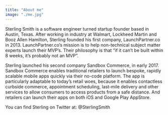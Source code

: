 ```yaml
---
title: "About me"
image: "./me.jpg"
---
```


Sterling Smith is a software engineer turned startup founder based in Austin, Texas. After working in industry at Walmart, Lockheed Martin and Booz Allen Hamilton, Sterling founded his first company, 
LaunchPartner.co in 2013. LaunchPartner.co’s mission is to help non-technical subject matter experts launch their MVP’s. Their philosophy is that <Underlining color="#CDF3E1" hoverColor="#CDF3E1">“if it can’t be built within 8 weeks, it’s probably not an MVP”.</Underlining>  

Sterling launched his second company Sandbox Commerce, in early 2017.  <Underlining color="#CDF3E1" hoverColor="#CDF3E1">Sandbox Commerce enables traditional retailers to launch bespoke, rapidly scalable mobile apps</Underlining> quickly via their no-code platform. The app is 
particularly adaptable to today’s retail woes, because it enables contactless curbside commerce, appointment scheduling, last-mile delivery and other services to allow consumers to access products from a safe distance. 
And retailers can launch their apps on both iOS and Google Play AppStore.

<Underlining color="#CDF3E1" hoverColor="#CDF3E1">You can find Sterling on Twitter at: @SterlingSmith</Underlining>